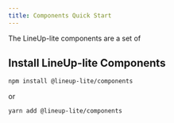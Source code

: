 ```yaml
---
title: Components Quick Start
---
```


The LineUp-lite components are a set of 

## Install LineUp-lite Components

```sh
npm install @lineup-lite/components
```

or

```sh
yarn add @lineup-lite/components
```

